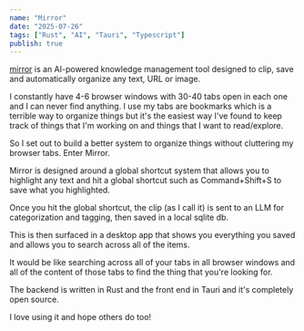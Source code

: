 ```yaml
---
name: "Mirror"
date: "2025-07-26"
tags: ["Rust", "AI", "Tauri", "Typescript"]
publish: true
---
```


[mirror](https://github.com/evisdrenova/mirror) is an AI-powered knowledge management tool designed to clip, save and automatically organize any text, URL or image.

I constantly have 4-6 browser windows with 30-40 tabs open in each one and I can never find anything. I use my tabs are bookmarks which is a terrible way to organize things but it's the easiest way I've found to keep track of things that I'm working on and things that I want to read/explore.

So I set out to build a better system to organize things without cluttering my browser tabs. Enter Mirror.

Mirror is designed around a global shortcut system that allows you to highlight any text and hit a global shortcut such as Command+Shift+S to save what you highlighted.

Once you hit the global shortcut, the clip (as I call it) is sent to an LLM for categorization and tagging, then saved in a local sqlite db.

This is then surfaced in a desktop app that shows you everything you saved and allows you to search across all of the items.

It would be like searching across all of your tabs in all browser windows and all of the content of those tabs to find the thing that you're looking for.

The backend is written in Rust and the front end in Tauri and it's completely open source.

I love using it and hope others do too!
